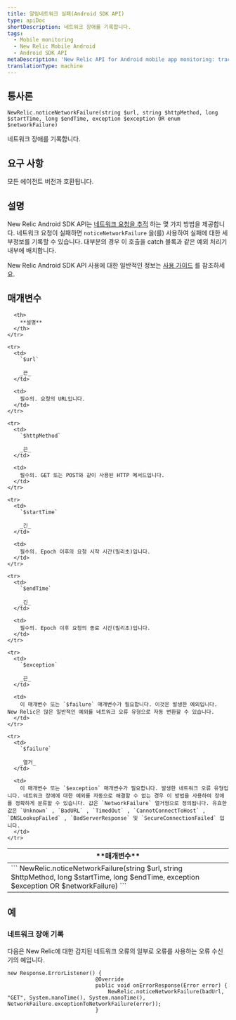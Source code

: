 ```yaml
---
title: 알림네트워크 실패(Android SDK API)
type: apiDoc
shortDescription: 네트워크 장애를 기록합니다.
tags:
  - Mobile monitoring
  - New Relic Mobile Android
  - Android SDK API
metaDescription: 'New Relic API for Android mobile app monitoring: track network failures.'
translationType: machine
---
```


## 통사론

```
NewRelic.noticeNetworkFailure(string $url, string $httpMethod, long $startTime, long $endTime, exception $exception OR enum $networkFailure)
```

네트워크 장애를 기록합니다.

## 요구 사항

모든 에이전트 버전과 호환됩니다.

## 설명

New Relic Android SDK API는 [네트워크 요청을 추적](/docs/mobile-monitoring/new-relic-mobile-android/android-sdk-api/noticehttptransaction-android-agent-api) 하는 몇 가지 방법을 제공합니다. 네트워크 요청이 실패하면 `noticeNetworkFailure` 을(를) 사용하여 실패에 대한 세부정보를 기록할 수 있습니다. 대부분의 경우 이 호출을 catch 블록과 같은 예외 처리기 내부에 배치합니다.

New Relic Android SDK API 사용에 대한 일반적인 정보는 [사용 가이드](/docs/mobile-monitoring/new-relic-mobile-android/install-configure/work-android-sdk-api) 를 참조하세요.

## 매개변수

<table>
  <thead>
    <tr>
      <th width={200}>
        **매개변수**
      </th>

      <th>
        **설명**
      </th>
    </tr>
  </thead>

  <tbody>
    <tr>
      <td colSpan={2}>
        ```
        NewRelic.noticeNetworkFailure(string $url, string $httpMethod, long $startTime, long $endTime, exception $exception OR $networkFailure)
        ```
      </td>
    </tr>

    <tr>
      <td>
        `$url`

        _끈_
      </td>

      <td>
        필수의. 요청의 URL입니다.
      </td>
    </tr>

    <tr>
      <td>
        `$httpMethod`

        _끈_
      </td>

      <td>
        필수의. GET 또는 POST와 같이 사용된 HTTP 메서드입니다.
      </td>
    </tr>

    <tr>
      <td>
        `$startTime`

        _긴_
      </td>

      <td>
        필수의. Epoch 이후의 요청 시작 시간(밀리초)입니다.
      </td>
    </tr>

    <tr>
      <td>
        `$endTime`

        _긴_
      </td>

      <td>
        필수의. Epoch 이후 요청의 종료 시간(밀리초)입니다.
      </td>
    </tr>

    <tr>
      <td>
        `$exception`

        _끈_
      </td>

      <td>
        이 매개변수 또는 `$failure` 매개변수가 필요합니다. 이것은 발생한 예외입니다. New Relic은 많은 일반적인 예외를 네트워크 오류 유형으로 자동 변환할 수 있습니다.
      </td>
    </tr>

    <tr>
      <td>
        `$failure`

        _열거_
      </td>

      <td>
        이 매개변수 또는 `$exception` 매개변수가 필요합니다. 발생한 네트워크 오류 유형입니다. 네트워크 장애에 대한 예외를 자동으로 해결할 수 없는 경우 이 방법을 사용하여 장애를 정확하게 분류할 수 있습니다. 값은 `NetworkFailure` 열거형으로 정의됩니다. 유효한 값은 `Unknown` , `BadURL` , `TimedOut` , `CannotConnectToHost` , `DNSLookupFailed` , `BadServerResponse` 및 `SecureConnectionFailed` 입니다.
      </td>
    </tr>
  </tbody>
</table>

## 예

### 네트워크 장애 기록

다음은 New Relic에 대한 감지된 네트워크 오류의 일부로 오류를 사용하는 오류 수신기의 예입니다.

```
new Response.ErrorListener() {
                            @Override
                            public void onErrorResponse(Error error) {
                                NewRelic.noticeNetworkFailure(badUrl, "GET", System.nanoTime(), System.nanoTime(), NetworkFailure.exceptionToNetworkFailure(error));
                            }
```